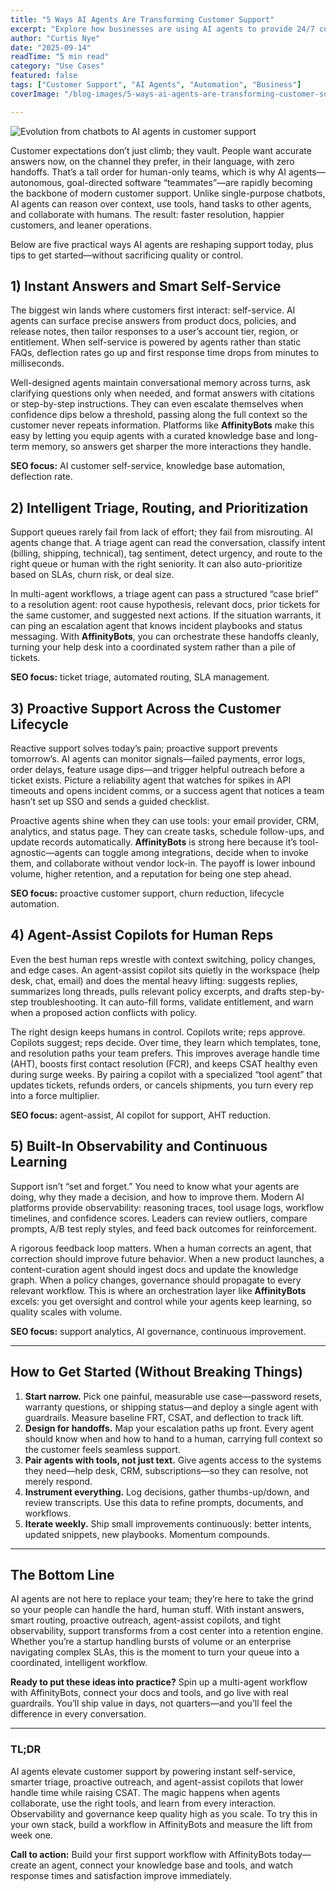 ```yaml
---
title: "5 Ways AI Agents Are Transforming Customer Support"
excerpt: "Explore how businesses are using AI agents to provide 24/7 customer support, reduce response times, and improve customer satisfaction."
author: "Curtis Nye"
date: "2025-09-14"
readTime: "5 min read"
category: "Use Cases"
featured: false
tags: ["Customer Support", "AI Agents", "Automation", "Business"]
coverImage: "/blog-images/5-ways-ai-agents-are-transforming-customer-support.png"

---
```


<Image
  src="/blog-images/5-ways-ai-agents-are-transforming-customer-support.png"
  alt="Evolution from chatbots to AI agents in customer support"
  width={800}
  height={400}
  className="w-full h-auto rounded-lg mb-8"
  sizes="(max-width: 768px) 100vw, (max-width: 1200px) 80vw, 70vw"
  priority
/>

Customer expectations don’t just climb; they vault. People want accurate answers now, on the channel they prefer, in their language, with zero handoffs. That’s a tall order for human-only teams, which is why AI agents—autonomous, goal-directed software “teammates”—are rapidly becoming the backbone of modern customer support. Unlike single-purpose chatbots, AI agents can reason over context, use tools, hand tasks to other agents, and collaborate with humans. The result: faster resolution, happier customers, and leaner operations.

Below are five practical ways AI agents are reshaping support today, plus tips to get started—without sacrificing quality or control.

## 1) Instant Answers and Smart Self-Service

The biggest win lands where customers first interact: self-service. AI agents can surface precise answers from product docs, policies, and release notes, then tailor responses to a user’s account tier, region, or entitlement. When self-service is powered by agents rather than static FAQs, deflection rates go up and first response time drops from minutes to milliseconds.

Well-designed agents maintain conversational memory across turns, ask clarifying questions only when needed, and format answers with citations or step-by-step instructions. They can even escalate themselves when confidence dips below a threshold, passing along the full context so the customer never repeats information. Platforms like **AffinityBots** make this easy by letting you equip agents with a curated knowledge base and long-term memory, so answers get sharper the more interactions they handle.

**SEO focus:** AI customer self-service, knowledge base automation, deflection rate.

## 2) Intelligent Triage, Routing, and Prioritization

Support queues rarely fail from lack of effort; they fail from misrouting. AI agents change that. A triage agent can read the conversation, classify intent (billing, shipping, technical), tag sentiment, detect urgency, and route to the right queue or human with the right seniority. It can also auto-prioritize based on SLAs, churn risk, or deal size.

In multi-agent workflows, a triage agent can pass a structured “case brief” to a resolution agent: root cause hypothesis, relevant docs, prior tickets for the same customer, and suggested next actions. If the situation warrants, it can ping an escalation agent that knows incident playbooks and status messaging. With **AffinityBots**, you can orchestrate these handoffs cleanly, turning your help desk into a coordinated system rather than a pile of tickets.

**SEO focus:** ticket triage, automated routing, SLA management.

## 3) Proactive Support Across the Customer Lifecycle

Reactive support solves today’s pain; proactive support prevents tomorrow’s. AI agents can monitor signals—failed payments, error logs, order delays, feature usage dips—and trigger helpful outreach before a ticket exists. Picture a reliability agent that watches for spikes in API timeouts and opens incident comms, or a success agent that notices a team hasn’t set up SSO and sends a guided checklist.

Proactive agents shine when they can use tools: your email provider, CRM, analytics, and status page. They can create tasks, schedule follow-ups, and update records automatically. **AffinityBots** is strong here because it’s tool-agnostic—agents can toggle among integrations, decide when to invoke them, and collaborate without vendor lock-in. The payoff is lower inbound volume, higher retention, and a reputation for being one step ahead.

**SEO focus:** proactive customer support, churn reduction, lifecycle automation.

## 4) Agent-Assist Copilots for Human Reps

Even the best human reps wrestle with context switching, policy changes, and edge cases. An agent-assist copilot sits quietly in the workspace (help desk, chat, email) and does the mental heavy lifting: suggests replies, summarizes long threads, pulls relevant policy excerpts, and drafts step-by-step troubleshooting. It can auto-fill forms, validate entitlement, and warn when a proposed action conflicts with policy.

The right design keeps humans in control. Copilots write; reps approve. Copilots suggest; reps decide. Over time, they learn which templates, tone, and resolution paths your team prefers. This improves average handle time (AHT), boosts first contact resolution (FCR), and keeps CSAT healthy even during surge weeks. By pairing a copilot with a specialized “tool agent” that updates tickets, refunds orders, or cancels shipments, you turn every rep into a force multiplier.

**SEO focus:** agent-assist, AI copilot for support, AHT reduction.

## 5) Built-In Observability and Continuous Learning

Support isn’t “set and forget.” You need to know what your agents are doing, why they made a decision, and how to improve them. Modern AI platforms provide observability: reasoning traces, tool usage logs, workflow timelines, and confidence scores. Leaders can review outliers, compare prompts, A/B test reply styles, and feed back outcomes for reinforcement.

A rigorous feedback loop matters. When a human corrects an agent, that correction should improve future behavior. When a new product launches, a content-curation agent should ingest docs and update the knowledge graph. When a policy changes, governance should propagate to every relevant workflow. This is where an orchestration layer like **AffinityBots** excels: you get oversight and control while your agents keep learning, so quality scales with volume.

**SEO focus:** support analytics, AI governance, continuous improvement.

---

## How to Get Started (Without Breaking Things)

1. **Start narrow.** Pick one painful, measurable use case—password resets, warranty questions, or shipping status—and deploy a single agent with guardrails. Measure baseline FRT, CSAT, and deflection to track lift.
2. **Design for handoffs.** Map your escalation paths up front. Every agent should know when and how to hand to a human, carrying full context so the customer feels seamless support.
3. **Pair agents with tools, not just text.** Give agents access to the systems they need—help desk, CRM, subscriptions—so they can resolve, not merely respond.
4. **Instrument everything.** Log decisions, gather thumbs-up/down, and review transcripts. Use this data to refine prompts, documents, and workflows.
5. **Iterate weekly.** Ship small improvements continuously: better intents, updated snippets, new playbooks. Momentum compounds.

---

## The Bottom Line

AI agents are not here to replace your team; they’re here to take the grind so your people can handle the hard, human stuff. With instant answers, smart routing, proactive outreach, agent-assist copilots, and tight observability, support transforms from a cost center into a retention engine. Whether you’re a startup handling bursts of volume or an enterprise navigating complex SLAs, this is the moment to turn your queue into a coordinated, intelligent workflow.

**Ready to put these ideas into practice?** Spin up a multi-agent workflow with AffinityBots, connect your docs and tools, and go live with real guardrails. You’ll ship value in days, not quarters—and you’ll feel the difference in every conversation.

---

### TL;DR

AI agents elevate customer support by powering instant self-service, smarter triage, proactive outreach, and agent-assist copilots that lower handle time while raising CSAT. The magic happens when agents collaborate, use the right tools, and learn from every interaction. Observability and governance keep quality high as you scale. To try this in your own stack, build a workflow in AffinityBots and measure the lift from week one.

**Call to action:** Build your first support workflow with AffinityBots today—create an agent, connect your knowledge base and tools, and watch response times and satisfaction improve immediately.
